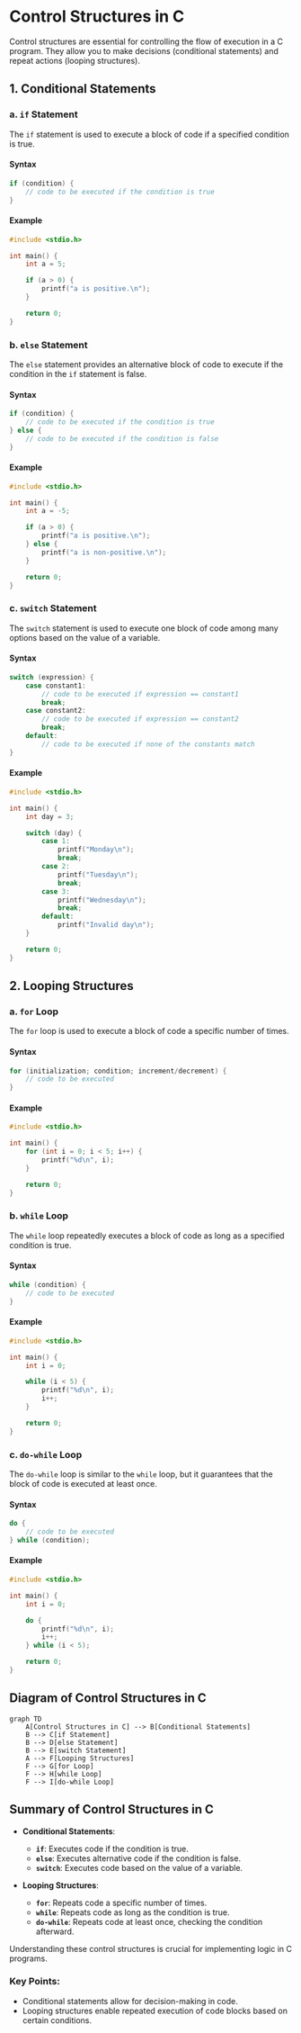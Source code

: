 # Control Structures in C

Control structures are essential for controlling the flow of execution in a C program. They allow you to make decisions (conditional statements) and repeat actions (looping structures).

## 1. Conditional Statements

### a. `if` Statement

The `if` statement is used to execute a block of code if a specified condition is true.

#### Syntax
```c
if (condition) {
    // code to be executed if the condition is true
}
```

#### Example
```c copy
#include <stdio.h>

int main() {
    int a = 5;

    if (a > 0) {
        printf("a is positive.\n");
    }

    return 0;
}
```

### b. `else` Statement

The `else` statement provides an alternative block of code to execute if the condition in the `if` statement is false.

#### Syntax
```c
if (condition) {
    // code to be executed if the condition is true
} else {
    // code to be executed if the condition is false
}
```

#### Example
```c copy
#include <stdio.h>

int main() {
    int a = -5;

    if (a > 0) {
        printf("a is positive.\n");
    } else {
        printf("a is non-positive.\n");
    }

    return 0;
}
```

### c. `switch` Statement

The `switch` statement is used to execute one block of code among many options based on the value of a variable.

#### Syntax
```c
switch (expression) {
    case constant1:
        // code to be executed if expression == constant1
        break;
    case constant2:
        // code to be executed if expression == constant2
        break;
    default:
        // code to be executed if none of the constants match
}
```

#### Example
```c copy
#include <stdio.h>

int main() {
    int day = 3;

    switch (day) {
        case 1:
            printf("Monday\n");
            break;
        case 2:
            printf("Tuesday\n");
            break;
        case 3:
            printf("Wednesday\n");
            break;
        default:
            printf("Invalid day\n");
    }

    return 0;
}
```

## 2. Looping Structures

### a. `for` Loop

The `for` loop is used to execute a block of code a specific number of times.

#### Syntax
```c
for (initialization; condition; increment/decrement) {
    // code to be executed
}
```

#### Example
```c copy
#include <stdio.h> 

int main() {
    for (int i = 0; i < 5; i++) {
        printf("%d\n", i);
    }

    return 0;
}
```

### b. `while` Loop

The `while` loop repeatedly executes a block of code as long as a specified condition is true.

#### Syntax
```c
while (condition) {
    // code to be executed
}
```

#### Example
```c copy
#include <stdio.h>

int main() {
    int i = 0;

    while (i < 5) {
        printf("%d\n", i);
        i++;
    }

    return 0;
}
```

### c. `do-while` Loop

The `do-while` loop is similar to the `while` loop, but it guarantees that the block of code is executed at least once.

#### Syntax
```c
do {
    // code to be executed
} while (condition);
```

#### Example
```c copy
#include <stdio.h>

int main() {
    int i = 0;

    do {
        printf("%d\n", i);
        i++;
    } while (i < 5);

    return 0;
}
```

## Diagram of Control Structures in C

```mermaid
graph TD
    A[Control Structures in C] --> B[Conditional Statements]
    B --> C[if Statement]
    B --> D[else Statement]
    B --> E[switch Statement]
    A --> F[Looping Structures]
    F --> G[for Loop]
    F --> H[while Loop]
    F --> I[do-while Loop]
```

## Summary of Control Structures in C

- **Conditional Statements**:
    - **`if`**: Executes code if the condition is true.
    - **`else`**: Executes alternative code if the condition is false.
    - **`switch`**: Executes code based on the value of a variable.

- **Looping Structures**:
    - **`for`**: Repeats code a specific number of times.
    - **`while`**: Repeats code as long as the condition is true.
    - **`do-while`**: Repeats code at least once, checking the condition afterward.

Understanding these control structures is crucial for implementing logic in C programs.


### Key Points:
- Conditional statements allow for decision-making in code.
- Looping structures enable repeated execution of code blocks based on certain conditions.

